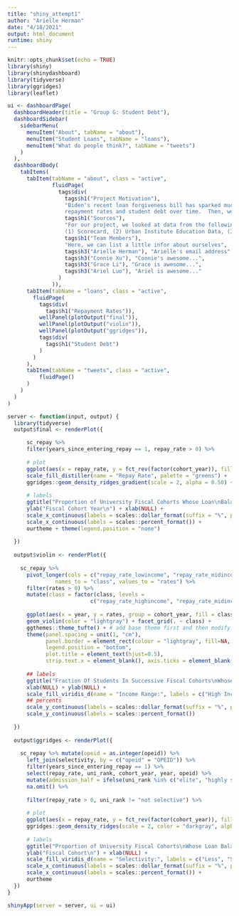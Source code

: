 ```yaml
---
title: "shiny_attempt1"
author: "Arielle Herman"
date: "4/18/2021"
output: html_document
runtime: shiny
---
```


```r
knitr::opts_chunk$set(echo = TRUE)
library(shiny)
library(shinydashboard)
library(tidyverse)
library(ggridges)
library(leaflet)
```


```r
ui <- dashboardPage(
  dashboardHeader(title = "Group G: Student Debt"),
  dashboardSidebar(
    sidebarMenu(
      menuItem("About", tabName = "about"),
      menuItem("Student Loans", tabName = "loans"),
      menuItem("What do people think?", tabName = "tweets")
    )
  ),
  dashboardBody(
    tabItems(
      tabItem(tabName = "about", class = "active",
              fluidPage(
                tags$div(
                  tags$h1("Project Motivation"),
                  "Biden's recent loan forgiveness bill has sparked much debate.  And so, we decided to investigate student
                  repayment rates and student debt over time.  Then, we look at what people are saying and where they are saying it.",
                  tags$h1("Sources"),
                  "For our project, we looked at data from the following sources:
                  (1) Scorecard, (2) Urban Institute Education Data, (3) Twitter API, and (4) Google Trends",
                  tags$h1("Team Members"),
                  "Here, we can list a little infor about ourselves",
                  tags$h3("Arielle Herman"), "Arielle's email address",
                  tags$h3("Connie Xu"), "Connie's awesome...",
                  tags$h3("Grace Li"), "Grace is awesome...",
                  tags$h3("Ariel Luo"), "Ariel is awesome..."
                )
              )),
      tabItem(tabName = "loans", class = "active",
        fluidPage(
          tags$div(
            tags$h1("Repayment Rates")),
          wellPanel(plotOutput("final")),
          wellPanel(plotOutput("violin")),
          wellPanel(plotOutput("ggridges")),
          tags$div(
            tags$h1("Student Debt")
          )
        )
      ),
      tabItem(tabName = "tweets", class = "active",
          fluidPage()
      )
    )
  )
)

server <- function(input, output) {
  library(tidyverse)
  output$final <- renderPlot({

      sc_repay %>%
      filter(years_since_entering_repay == 1, repay_rate > 0) %>%
      
      # plot
      ggplot(aes(x = repay_rate, y = fct_rev(factor(cohort_year)), fill = stat(x))) +
      scale_fill_distiller(name = "Repay Rate", palette = "greens") +
      ggridges::geom_density_ridges_gradient(scale = 2, alpha = 0.50) +
      
      # labels
      ggtitle("Proportion of University Fiscal Cohorts Whose Loan\nBalances Declined in Year One of Repayment\n") +
      ylab("Fiscal Cohort Year\n") + xlab(NULL) +
      scale_x_continuous(labels = scales::dollar_format(suffix = "%", prefix = "")) +
      scale_x_continuous(labels = scales::percent_format()) +
      ourtheme + theme(legend.position = "none")
    
  })
  
  output$violin <- renderPlot({
    
    sc_repay %>%
      pivot_longer(cols = c("repay_rate_lowincome", "repay_rate_midincome", "repay_rate_highincome"),
               names_to = "class", values_to = "rates") %>%
      filter(rates > 0) %>%
      mutate(class = factor(class, levels =
                          c("repay_rate_highincome", "repay_rate_midincome", "repay_rate_lowincome"))) %>%
      
      ggplot(aes(x = year, y = rates, group = cohort_year, fill = class)) +
      geom_violin(color = "lightgray") + facet_grid(. ~ class) +
      ggthemes::theme_tufte() + # add base theme first and then modify
      theme(panel.spacing = unit(1, "cm"),
            panel.border = element_rect(colour = "lightgray", fill=NA, size=1),
            legend.position = "bottom",
            plot.title = element_text(hjust=0.5),
            strip.text.x = element_blank(), axis.ticks = element_blank()) +
      
      ## labels
      ggtitle("Fraction Of Students In Successive Fiscal Cohorts\nWhose Loan Balances Have Declined") +
      xlab(NULL) + ylab(NULL) +
      scale_fill_viridis_d(name = "Income Range:", labels = c("High Income", "Middle Income", "Low Income")) +
      ## percents
      scale_y_continuous(labels = scales::dollar_format(suffix = "%", prefix = "")) +
      scale_y_continuous(labels = scales::percent_format())
    
  })
  
  output$ggridges <- renderPlot({
    
    sc_repay %>% mutate(opeid = as.integer(opeid)) %>%
      left_join(selectivity, by = c("opeid" = "OPEID")) %>%
      filter(years_since_entering_repay == 1) %>%
      select(repay_rate, uni_rank, cohort_year, year, opeid) %>%
      mutate(admission_half = ifelse(uni_rank %in% c("elite", "highly selective", "more selective"), 1, 0)) %>%
      na.omit() %>%
      
      filter(repay_rate > 0, uni_rank != "not selective") %>%
  
      # plot
      ggplot(aes(x = repay_rate, y = fct_rev(factor(cohort_year)), fill = uni_rank)) +
      ggridges::geom_density_ridges(scale = 2, color = "darkgray", alpha = 0.50) +
      
      # labels
      ggtitle("Proportion of University Fiscal Cohorts\nWhose Loan Balances Declined") +
      ylab("Fiscal Cohort\n") + xlab(NULL) +
      scale_fill_viridis_d(name = "Selectivity:", labels = c("Less", "Selective", "More", "Highly"), direction = 1) +
      scale_x_continuous(labels = scales::dollar_format(suffix = "%", prefix = "")) +
      scale_x_continuous(labels = scales::percent_format()) +
      ourtheme
  })
}

shinyApp(server = server, ui = ui)

```